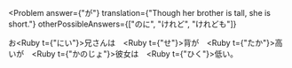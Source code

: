 
<Problem
  answer={"が"}
  translation={"Though her brother is tall, she is short."}
  otherPossibleAnswers={["のに", "けれど", "けれども"]}
>
  お<Ruby t={"にい"}>兄</Ruby>さんは　<Ruby t={"せ"}>背</Ruby>が　<Ruby t={"たか"}>高</Ruby>い<Hide>が</Hide>　<Ruby t={"かのじょ"}>彼女</Ruby>は　<Ruby t={"ひく"}>低</Ruby>い。
</Problem>